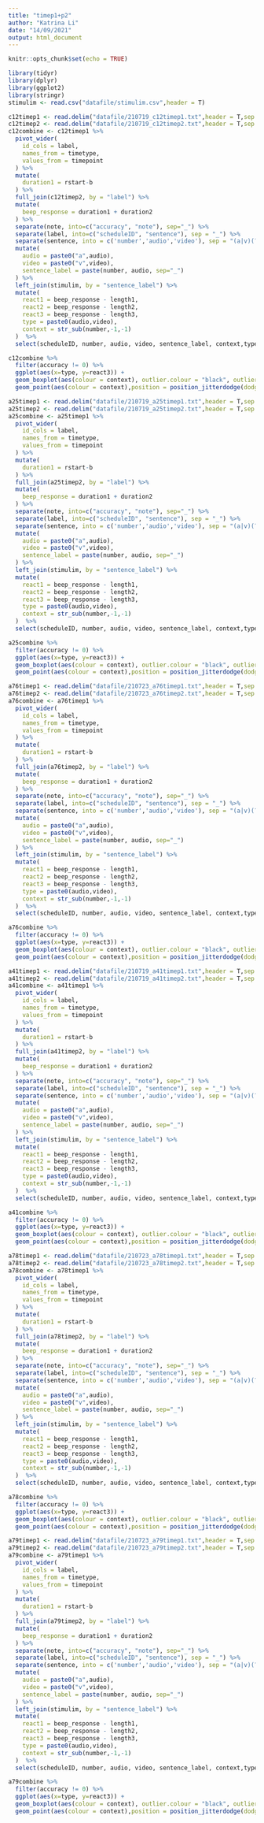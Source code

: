 ```yaml
---
title: "timep1+p2"
author: "Katrina Li"
date: "14/09/2021"
output: html_document
---
```


```r
knitr::opts_chunk$set(echo = TRUE)
```

```r
library(tidyr)
library(dplyr)
library(ggplot2)
library(stringr)
stimulim <- read.csv("datafile/stimulim.csv",header = T)
```

```r
c12timep1 <- read.delim("datafile/210719_c12timep1.txt",header = T,sep = "\t")
c12timep2 <- read.delim("datafile/210719_c12timep2.txt",header = T,sep = "\t")
c12combine <- c12timep1 %>%
  pivot_wider(
    id_cols = label, 
    names_from = timetype,
    values_from = timepoint
  ) %>%
  mutate(
    duration1 = rstart-b
  ) %>%
  full_join(c12timep2, by = "label") %>%
  mutate(
    beep_response = duration1 + duration2
  ) %>%
  separate(note, into=c("accuracy", "note"), sep="_") %>%
  separate(label, into=c("scheduleID", "sentence"), sep = "_") %>%
  separate(sentence, into = c('number','audio','video'), sep = "(a|v)(?=M|NM)") %>%
  mutate(
    audio = paste0("a",audio),
    video = paste0("v",video),
    sentence_label = paste(number, audio, sep="_")
  ) %>%
  left_join(stimulim, by = "sentence_label") %>%
  mutate(
    react1 = beep_response - length1,
    react2 = beep_response - length2,
    react3 = beep_response - length3,
    type = paste0(audio,video),
    context = str_sub(number,-1,-1)
  )  %>%
  select(scheduleID, number, audio, video, sentence_label, context,type, duration1, duration2,accuracy, note, beep_response, react1, react2, react3) 

c12combine %>%
  filter(accuracy != 0) %>%
  ggplot(aes(x=type, y=react3)) +
  geom_boxplot(aes(colour = context), outlier.colour = "black", outlier.shape = 1, position = position_dodge(width=0.9))+
  geom_point(aes(colour = context),position = position_jitterdodge(dodge.width = 0.9),alpha = 0.5)
```

```r
a25timep1 <- read.delim("datafile/210719_a25timep1.txt",header = T,sep = "\t")
a25timep2 <- read.delim("datafile/210719_a25timep2.txt",header = T,sep = "\t")
a25combine <- a25timep1 %>%
  pivot_wider(
    id_cols = label, 
    names_from = timetype,
    values_from = timepoint
  ) %>%
  mutate(
    duration1 = rstart-b
  ) %>%
  full_join(a25timep2, by = "label") %>%
  mutate(
    beep_response = duration1 + duration2
  ) %>%
  separate(note, into=c("accuracy", "note"), sep="_") %>%
  separate(label, into=c("scheduleID", "sentence"), sep = "_") %>%
  separate(sentence, into = c('number','audio','video'), sep = "(a|v)(?=M|NM)") %>%
  mutate(
    audio = paste0("a",audio),
    video = paste0("v",video),
    sentence_label = paste(number, audio, sep="_")
  ) %>%
  left_join(stimulim, by = "sentence_label") %>%
  mutate(
    react1 = beep_response - length1,
    react2 = beep_response - length2,
    react3 = beep_response - length3,
    type = paste0(audio,video),
    context = str_sub(number,-1,-1)
  )  %>%
  select(scheduleID, number, audio, video, sentence_label, context,type, duration1, duration2,accuracy, note, beep_response, react1, react2, react3) 

a25combine %>%
  filter(accuracy != 0) %>%
  ggplot(aes(x=type, y=react3)) +
  geom_boxplot(aes(colour = context), outlier.colour = "black", outlier.shape = 1, position = position_dodge(width=0.9))+
  geom_point(aes(colour = context),position = position_jitterdodge(dodge.width = 0.9),alpha = 0.5)
```


```r
a76timep1 <- read.delim("datafile/210723_a76timep1.txt",header = T,sep = "\t")
a76timep2 <- read.delim("datafile/210723_a76timep2.txt",header = T,sep = "\t")
a76combine <- a76timep1 %>%
  pivot_wider(
    id_cols = label, 
    names_from = timetype,
    values_from = timepoint
  ) %>%
  mutate(
    duration1 = rstart-b
  ) %>%
  full_join(a76timep2, by = "label") %>%
  mutate(
    beep_response = duration1 + duration2
  ) %>%
  separate(note, into=c("accuracy", "note"), sep="_") %>%
  separate(label, into=c("scheduleID", "sentence"), sep = "_") %>%
  separate(sentence, into = c('number','audio','video'), sep = "(a|v)(?=M|NM)") %>%
  mutate(
    audio = paste0("a",audio),
    video = paste0("v",video),
    sentence_label = paste(number, audio, sep="_")
  ) %>%
  left_join(stimulim, by = "sentence_label") %>%
  mutate(
    react1 = beep_response - length1,
    react2 = beep_response - length2,
    react3 = beep_response - length3,
    type = paste0(audio,video),
    context = str_sub(number,-1,-1)
  )  %>%
  select(scheduleID, number, audio, video, sentence_label, context,type, duration1, duration2,accuracy, note, beep_response, react1, react2, react3) 

a76combine %>%
  filter(accuracy != 0) %>%
  ggplot(aes(x=type, y=react3)) +
  geom_boxplot(aes(colour = context), outlier.colour = "black", outlier.shape = 1, position = position_dodge(width=0.9))+
  geom_point(aes(colour = context),position = position_jitterdodge(dodge.width = 0.9),alpha = 0.5)

```
```r
a41timep1 <- read.delim("datafile/210719_a41timep1.txt",header = T,sep = "\t")
a41timep2 <- read.delim("datafile/210719_a41timep2.txt",header = T,sep = "\t")
a41combine <- a41timep1 %>%
  pivot_wider(
    id_cols = label, 
    names_from = timetype,
    values_from = timepoint
  ) %>%
  mutate(
    duration1 = rstart-b
  ) %>%
  full_join(a41timep2, by = "label") %>%
  mutate(
    beep_response = duration1 + duration2
  ) %>%
  separate(note, into=c("accuracy", "note"), sep="_") %>%
  separate(label, into=c("scheduleID", "sentence"), sep = "_") %>%
  separate(sentence, into = c('number','audio','video'), sep = "(a|v)(?=M|NM)") %>%
  mutate(
    audio = paste0("a",audio),
    video = paste0("v",video),
    sentence_label = paste(number, audio, sep="_")
  ) %>%
  left_join(stimulim, by = "sentence_label") %>%
  mutate(
    react1 = beep_response - length1,
    react2 = beep_response - length2,
    react3 = beep_response - length3,
    type = paste0(audio,video),
    context = str_sub(number,-1,-1)
  )  %>%
  select(scheduleID, number, audio, video, sentence_label, context,type, duration1, duration2,accuracy, note, beep_response, react1, react2, react3) 

a41combine %>%
  filter(accuracy != 0) %>%
  ggplot(aes(x=type, y=react3)) +
  geom_boxplot(aes(colour = context), outlier.colour = "black", outlier.shape = 1, position = position_dodge(width=0.9))+
  geom_point(aes(colour = context),position = position_jitterdodge(dodge.width = 0.9),alpha = 0.5)
```

```r
a78timep1 <- read.delim("datafile/210723_a78timep1.txt",header = T,sep = "\t")
a78timep2 <- read.delim("datafile/210723_a78timep2.txt",header = T,sep = "\t")
a78combine <- a78timep1 %>%
  pivot_wider(
    id_cols = label, 
    names_from = timetype,
    values_from = timepoint
  ) %>%
  mutate(
    duration1 = rstart-b
  ) %>%
  full_join(a78timep2, by = "label") %>%
  mutate(
    beep_response = duration1 + duration2
  ) %>%
  separate(note, into=c("accuracy", "note"), sep="_") %>%
  separate(label, into=c("scheduleID", "sentence"), sep = "_") %>%
  separate(sentence, into = c('number','audio','video'), sep = "(a|v)(?=M|NM)") %>%
  mutate(
    audio = paste0("a",audio),
    video = paste0("v",video),
    sentence_label = paste(number, audio, sep="_")
  ) %>%
  left_join(stimulim, by = "sentence_label") %>%
  mutate(
    react1 = beep_response - length1,
    react2 = beep_response - length2,
    react3 = beep_response - length3,
    type = paste0(audio,video),
    context = str_sub(number,-1,-1)
  )  %>%
  select(scheduleID, number, audio, video, sentence_label, context,type, duration1, duration2,accuracy, note, beep_response, react1, react2, react3) 

a78combine %>%
  filter(accuracy != 0) %>%
  ggplot(aes(x=type, y=react3)) +
  geom_boxplot(aes(colour = context), outlier.colour = "black", outlier.shape = 1, position = position_dodge(width=0.9))+
  geom_point(aes(colour = context),position = position_jitterdodge(dodge.width = 0.9),alpha = 0.5)
```

```r
a79timep1 <- read.delim("datafile/210723_a79timep1.txt",header = T,sep = "\t")
a79timep2 <- read.delim("datafile/210723_a79timep2.txt",header = T,sep = "\t")
a79combine <- a79timep1 %>%
  pivot_wider(
    id_cols = label, 
    names_from = timetype,
    values_from = timepoint
  ) %>%
  mutate(
    duration1 = rstart-b
  ) %>%
  full_join(a79timep2, by = "label") %>%
  mutate(
    beep_response = duration1 + duration2
  ) %>%
  separate(note, into=c("accuracy", "note"), sep="_") %>%
  separate(label, into=c("scheduleID", "sentence"), sep = "_") %>%
  separate(sentence, into = c('number','audio','video'), sep = "(a|v)(?=M|NM)") %>%
  mutate(
    audio = paste0("a",audio),
    video = paste0("v",video),
    sentence_label = paste(number, audio, sep="_")
  ) %>%
  left_join(stimulim, by = "sentence_label") %>%
  mutate(
    react1 = beep_response - length1,
    react2 = beep_response - length2,
    react3 = beep_response - length3,
    type = paste0(audio,video),
    context = str_sub(number,-1,-1)
  )  %>%
  select(scheduleID, number, audio, video, sentence_label, context,type, duration1, duration2,accuracy, note, beep_response, react1, react2, react3) 

a79combine %>%
  filter(accuracy != 0) %>%
  ggplot(aes(x=type, y=react3)) +
  geom_boxplot(aes(colour = context), outlier.colour = "black", outlier.shape = 1, position = position_dodge(width=0.9))+
  geom_point(aes(colour = context),position = position_jitterdodge(dodge.width = 0.9),alpha = 0.5)
```

